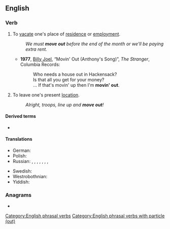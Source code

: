 {{also|moveout}}
==English==

===Verb===
{{en-verb|moves out|moving out|moved out}}

# {{lb|en|intransitive}} To [[vacate]] one's place of [[residence]] or [[employment]].
#: ''We must '''move out''' before the end of the month or we'll be paying extra rent.''
#* '''1977''', [[w:Billy Joel|Billy Joel]], “Movin' Out (Anthony's Song)”, ''The Stranger'', Columbia Records:
#*: Who needs a house out in Hackensack?
#*: Is that all you get for your money?
#*: ... If that's movin' up then I'm '''movin' out'''.
# {{lb|en|intransitive}} To leave one's present [[location]].
#: ''Alright, troops, line up and '''move out'''!''

====Derived terms====
* {{l|en|move out to move up}}

====Translations====
{{trans-top|to vacate one's place of residence}}
* German: {{t+|de|ausziehen}}
* Polish: {{t+|pl|wyprowadzać się}}
* Russian: {{t+|ru|съезжа́ть|impf}}, {{t+|ru|съе́хать|pf}}, {{t+|ru|выселя́ться|impf}}, {{t+|ru|вы́селиться|pf}}, {{t+|ru|выезжа́ть|impf}}, {{t+|ru|вы́ехать|pf}}, {{t+|ru|уезжа́ть|impf}}, {{t+|ru|уе́хать|pf}}
{{trans-mid}}
* Swedish: {{t+|sv|flytta ut}}
* Westrobothnian: {{t|gmq-bot|fara häima}}
* Yiddish: {{t|yi|אַרויסקלײַבן|alt=אַרויסקלײַבן זיך|sc=Hebr}}
{{trans-bottom}}

===Anagrams===
* {{anagrams|en|a=emootuv|outmove}}

[[Category:English phrasal verbs]]
[[Category:English phrasal verbs with particle (out)]]